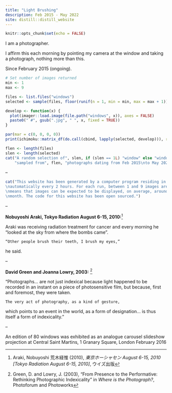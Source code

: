 ```yaml
---
title: "Light Brushing"
description: Feb 2015 - May 2022
site: distill::distill_website
---
```


```r
knitr::opts_chunk$set(echo = FALSE)
```

I am a photographer.

I affirm this each morning by pointing my camera at the window and taking a photograph, nothing more than this.

Since February 2015 (ongoing).

```r
# Set number of images returned
min <- 1
max <- 9

```

```r

files <- list.files("windows")
selected <- sample(files, floor(runif(n = 1, min = min, max = max + 1)))

develop <- function(x) {
  plot(imager::load.image(file.path("windows", x)), axes = FALSE)
  paste0(" #", gsub(".jpg", " ", x, fixed = TRUE))
}

par(mar = c(0, 0, 0, 0))
print(ichimoku::matrix_df(do.call(cbind, lapply(selected, develop))), row.names = FALSE)

```

```r

flen <- length(files)
slen <- length(selected)
cat("A random selection of", slen, if (slen == 1L) "window" else "windows",
    "sampled from", flen, "photographs dating from Feb 2015\nto May 2022.")

```

--

```r

cat("This website has been generated by a computer program residing in the cloud, running
\nautomatically every 2 hours. For each run, between 1 and 9 images are selected. This
\nmeans that images can be expected to be displayed, on average, around once every
\nmonth. The code for this website has been open sourced.")

```

--

**Nobuyoshi Araki, Tokyo Radiation August 6-15, 2010:**^[Araki, Nobuyoshi 荒木経惟 (2010), *東京ホーシャセン August 6-15, 2010 [Tokyo Radiation August 6-15, 2010]*, ウイズ出版]

Araki was receiving radiation treatment for cancer and every morning he “looked at the sky from where the bombs came”.

    “Other people brush their teeth, I brush my eyes,”

he said.

--

**David Green and Joanna Lowry, 2003:** ^[Green, D. and Lowry, J. (2003), "From Presence to the Performative: Rethinking Photographic Indexicality" in *Where is the Photograph?*, Photoforum and Photoworks]

“Photographs... are not just indexical because light happened to be recorded in an instant on a piece of photosensitive film, but because, first and foremost, they were taken.

    The very act of photography, as a kind of gesture,

which points to an event in the world, as a form of designation... is thus itself a form of indexicality.”

--

An edition of 80 windows was exhibited as an analogue carousel slideshow projection at Central Saint Martins, 1 Granary Square, London February 2016

